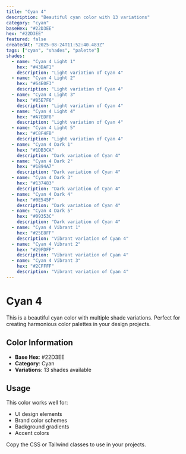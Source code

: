 ```yaml
---
title: "Cyan 4"
description: "Beautiful cyan color with 13 variations"
category: "cyan"
baseHex: "#22D3EE"
hex: "#22D3EE"
featured: false
createdAt: "2025-08-24T11:52:40.483Z"
tags: ["cyan", "shades", "palette"]
shades:
  - name: "Cyan 4 Light 1"
    hex: "#43DAF1"
    description: "Light variation of Cyan 4"
  - name: "Cyan 4 Light 2"
    hex: "#64E0F3"
    description: "Light variation of Cyan 4"
  - name: "Cyan 4 Light 3"
    hex: "#85E7F6"
    description: "Light variation of Cyan 4"
  - name: "Cyan 4 Light 4"
    hex: "#A7EDF8"
    description: "Light variation of Cyan 4"
  - name: "Cyan 4 Light 5"
    hex: "#C8F4FB"
    description: "Light variation of Cyan 4"
  - name: "Cyan 4 Dark 1"
    hex: "#1DB3CA"
    description: "Dark variation of Cyan 4"
  - name: "Cyan 4 Dark 2"
    hex: "#1894A7"
    description: "Dark variation of Cyan 4"
  - name: "Cyan 4 Dark 3"
    hex: "#137483"
    description: "Dark variation of Cyan 4"
  - name: "Cyan 4 Dark 4"
    hex: "#0E545F"
    description: "Dark variation of Cyan 4"
  - name: "Cyan 4 Dark 5"
    hex: "#09353C"
    description: "Dark variation of Cyan 4"
  - name: "Cyan 4 Vibrant 1"
    hex: "#25E8FF"
    description: "Vibrant variation of Cyan 4"
  - name: "Cyan 4 Vibrant 2"
    hex: "#29FDFF"
    description: "Vibrant variation of Cyan 4"
  - name: "Cyan 4 Vibrant 3"
    hex: "#2CFFFF"
    description: "Vibrant variation of Cyan 4"
---
```


# Cyan 4

This is a beautiful cyan color with multiple shade variations. Perfect for creating harmonious color palettes in your design projects.

## Color Information

- **Base Hex**: #22D3EE
- **Category**: Cyan
- **Variations**: 13 shades available

## Usage

This color works well for:
- UI design elements
- Brand color schemes  
- Background gradients
- Accent colors

Copy the CSS or Tailwind classes to use in your projects.
